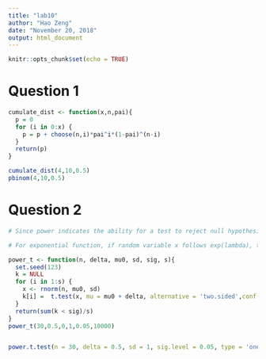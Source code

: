 ```yaml
---
title: "lab10"
author: "Hao Zeng"
date: "November 20, 2018"
output: html_document
---
```


```r
knitr::opts_chunk$set(echo = TRUE)
```

# Question 1
```r
cumulate_dist <- function(x,n,pai){
  p = 0
  for (i in 0:x) {
    p = p + choose(n,i)*pai^i*(1-pai)^(n-i)
  }
  return(p)
}

cumulate_dist(4,10,0.5)
pbinom(4,10,0.5)
```

# Question 2
```r
# Since power indicates the ability for a test to reject null hypothesis when null hypothesis is wrong and t-test assumes that data follows a normal distriution, we can generate data without nomal distribution and calculate the fraction of rejecting null hypothesis in 10,000 simulations to obtain the power.

# For exponential function, if random variable x follows exp(lambda), then the mean and standard deviation of x are both 1/lambda.

power_t <- function(n, delta, mu0, sd, sig, s){
  set.seed(123)
  k = NULL
  for (i in 1:s) {
    x <- rnorm(n, mu0, sd)
    k[i] =  t.test(x, mu = mu0 + delta, alternative = 'two.sided',conf.level = 1-sig)$p.value
  }
  return(sum(k < sig)/s)
}
power_t(30,0.5,0,1,0.05,10000)


power.t.test(n = 30, delta = 0.5, sd = 1, sig.level = 0.05, type = 'one.sample')$power
```